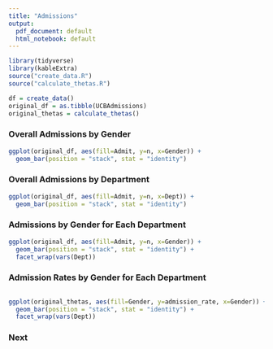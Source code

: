 ```yaml
---
title: "Admissions"
output:
  pdf_document: default
  html_notebook: default
---
```


```r
library(tidyverse)
library(kableExtra)
source("create_data.R")
source("calculate_thetas.R")
```

```r
df = create_data()
original_df = as.tibble(UCBAdmissions)
original_thetas = calculate_thetas()
```

### Overall Admissions by Gender
```r
ggplot(original_df, aes(fill=Admit, y=n, x=Gender)) +
  geom_bar(position = "stack", stat = "identity")
```
### Overall Admissions by Department
```r
ggplot(original_df, aes(fill=Admit, y=n, x=Dept)) +
  geom_bar(position = "stack", stat = "identity")
```
### Admissions by Gender for Each Department
```r
ggplot(original_df, aes(fill=Admit, y=n, x=Gender)) +
  geom_bar(position = "stack", stat = "identity") +
  facet_wrap(vars(Dept))
```

### Admission Rates by Gender for Each Department

```r
```

```r
ggplot(original_thetas, aes(fill=Gender, y=admission_rate, x=Gender)) +
  geom_bar(position = "stack", stat = "identity") +
  facet_wrap(vars(Dept))
```
### Next
```r
```